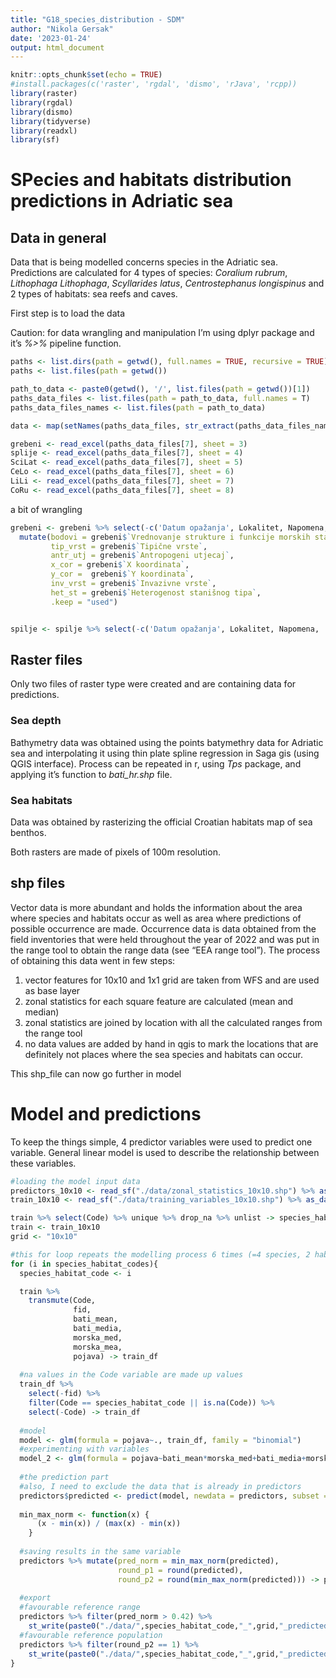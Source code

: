 ```yaml
---
title: "G18_species_distribution - SDM"
author: "Nikola Gersak"
date: '2023-01-24'
output: html_document
---
```


```r
knitr::opts_chunk$set(echo = TRUE)
#install.packages(c('raster', 'rgdal', 'dismo', 'rJava', 'rcpp))
library(raster)
library(rgdal)
library(dismo)
library(tidyverse)
library(readxl)
library(sf)
```

# SPecies and habitats distribution predictions in Adriatic sea

## Data in general

Data that is being modelled concerns species in the Adriatic sea. Predictions are calculated for 4 types of species: *Coralium rubrum*, *Lithophaga Lithophaga*, *Scyllarides latus*, *Centrostephanus longispinus* and 2 types of habitats: sea reefs and caves.

First step is to load the data

Caution: for data wrangling and manipulation I'm using dplyr package and it's *%>%* pipeline function. 

```r

paths <- list.dirs(path = getwd(), full.names = TRUE, recursive = TRUE)
paths <- list.files(path = getwd())

path_to_data <- paste0(getwd(), '/', list.files(path = getwd())[1])
paths_data_files <- list.files(path = path_to_data, full.names = T)
paths_data_files_names <- list.files(path = path_to_data)

data <- map(setNames(paths_data_files, str_extract(paths_data_files_names, pattern = "\\d+")), function(x) read_excel(path = x, col_names = F))

grebeni <- read_excel(paths_data_files[7], sheet = 3)
splije <- read_excel(paths_data_files[7], sheet = 4)
SciLat <- read_excel(paths_data_files[7], sheet = 5)
CeLo <- read_excel(paths_data_files[7], sheet = 6)
LiLi <- read_excel(paths_data_files[7], sheet = 7)
CoRu <- read_excel(paths_data_files[7], sheet = 8)

```

a bit of wrangling

```r

grebeni <- grebeni %>% select(-c('Datum opažanja', Lokalitet, Napomena, 'Podatak unio')) %>% 
  mutate(bodovi = grebeni$`Vrednovanje strukture i funkcije morskih stanišnih tipova (bodovi)`,
         tip_vrst = grebeni$`Tipične vrste`,
         antr_utj = grebeni$`Antropogeni utjecaj`,
         x_cor = grebeni$`X koordinata`,
         y_cor =  grebeni$`Y koordinata`,
         inv_vrst = grebeni$`Invazivne vrste`,
         het_st = grebeni$`Heterogenost stanišnog tipa`,
         .keep = "used")


spilje <- spilje %>% select(-c('Datum opažanja', Lokalitet, Napomena, 'Podatak unio'))

```

## Raster files

Only two files of raster type were created and are containing data for predictions.

### Sea depth

Bathymetry data was obtained using the points batymethry data for Adriatic sea and interpolating it using thin plate spline regression in Saga gis (using QGIS interface).
Process can be repeated in r, using *Tps* package, and applying it's function to *bati_hr.shp* file.

### Sea habitats

Data was obtained by rasterizing the official Croatian habitats map of sea benthos.

Both rasters are made of pixels of 100m resolution.

## shp files

Vector data is more abundant and holds the information about the area where species and habitats occur as well as area where predictions of possible occurrence are made. Occurrence data is data obtained from the field inventories that were held throughout the year of 2022 and was put in the range tool to obtain the range data (see "EEA range tool"). The process of obtaining this data went in few steps:

1. vector features for 10x10 and 1x1 grid are taken from WFS and are used as base layer
2. zonal statistics for each square feature are calculated (mean and median)
3. zonal statistics are joined by location with all the calculated ranges from the range tool
4. no data values are added by hand in qgis to mark the locations that are definitely not places where the sea species and habitats can occur.

This shp_file can now go further in model

# Model and predictions

To keep the things simple, 4 predictor variables were used to predict one variable. General linear model is used to describe the relationship between these variables.


```r

#loading the model input data
predictors_10x10 <- read_sf("./data/zonal_statistics_10x10.shp") %>% as_data_frame()
train_10x10 <- read_sf("./data/training_variables_10x10.shp") %>% as_data_frame()

train %>% select(Code) %>% unique %>% drop_na %>% unlist -> species_habitat_codes
train <- train_10x10
grid <- "10x10"

#this for loop repeats the modelling process 6 times (=4 species, 2 habitats, needs to be repeated twice for 10x10 and 1x1 grid)
for (i in species_habitat_codes){
  species_habitat_code <- i

  train %>% 
    transmute(Code, 
              fid, 
              bati_mean, 
              bati_media, 
              morska_med, 
              morska_mea, 
              pojava) -> train_df
  
  #na values in the Code variable are made up values
  train_df %>% 
    select(-fid) %>% 
    filter(Code == species_habitat_code || is.na(Code)) %>% 
    select(-Code) -> train_df
  
  #model
  model <- glm(formula = pojava~., train_df, family = "binomial")
  #experimenting with variables
  model_2 <- glm(formula = pojava~bati_mean*morska_med+bati_media+morska_mea, train_df, family = "binomial")
  
  #the prediction part
  #also, I need to exclude the data that is already in predictors
  predictors$predicted <- predict(model, newdata = predictors, subset = train_df)
  
  min_max_norm <- function(x) {
      (x - min(x)) / (max(x) - min(x))
    }
  
  #saving results in the same variable
  predictors %>% mutate(pred_norm = min_max_norm(predicted),
                        round_p1 = round(predicted),
                        round_p2 = round(min_max_norm(predicted))) -> predictors
  
  #export
  #favourable reference range
  predictors %>% filter(pred_norm > 0.42) %>% 
    st_write(paste0("./data/",species_habitat_code,"_",grid,"_predicted_FRR.shp"), append = F)
  #favourable reference population
  predictors %>% filter(round_p2 == 1) %>% 
    st_write(paste0("./data/",species_habitat_code,"_",grid,"_predicted_FRP.shp"), append = F)
}

```

